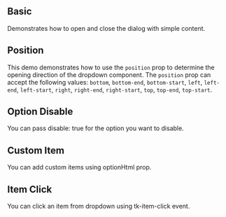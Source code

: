 
## Basic

Demonstrates how to open and close the dialog with simple content.

<Basic />

## Position

This demo demonstrates how to use the `position` prop to determine the opening direction of the dropdown component. The `position` prop can accept the following values: `bottom`, `bottom-end`, `bottom-start`, `left`, `left-end`, `left-start`, `right`, `right-end`, `right-start`, `top`, `top-end`, `top-start`.

<Position />

## Option Disable

You can pass disable: true for the option you want to disable.

<State />

## Custom Item

You can add custom items using optionHtml prop.

<CustomItem />

## Item Click

You can click an item from dropdown using tk-item-click event.

<ItemClick />